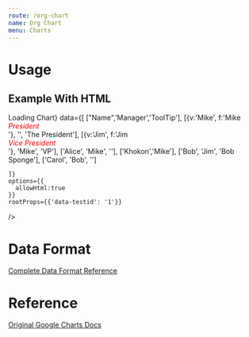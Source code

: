 ```yaml
---
route: /org-chart
name: Org Chart
menu: Charts
---
```




# Usage

## Example With HTML

<Playground>
  <Chart 
    width={'100%'}
    height={350}
    chartType="OrgChart"
    loader={<div>Loading Chart</div>}
    data={[
        ["Name",'Manager','ToolTip'],
        [{v:'Mike', f:'Mike<div style="color:red; font-style:italic">President</div>'},
           '', 'The President'],
          [{v:'Jim', f:'Jim<div style="color:red; font-style:italic">Vice President</div>'},
           'Mike', 'VP'],
          ['Alice', 'Mike', ''],
          ['Khokon','Mike'],
          ['Bob', 'Jim', 'Bob Sponge'],
          ['Carol', 'Bob', '']

    ]}
    options={{
      allowHtml:true
    }}
    rootProps={{'data-testid': '1'}}
  />
</Playground>


# Data Format

[Complete Data Format Reference](https://developers.google.com/chart/interactive/docs/gallery/candlestickchart#data-format)

# Reference 

[Original Google Charts Docs](https://developers.google.com/chart/interactive/docs/gallery/candlestickchart)

